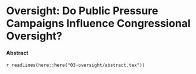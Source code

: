 # Oversight: Do Public Pressure Campaigns Influence Congressional Oversight?

#### Abstract {-}

`r readLines(here::here("03-oversight/abstract.tex"))`